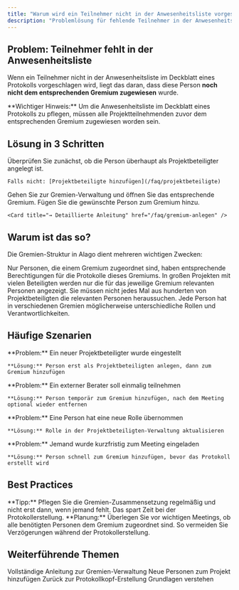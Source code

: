 ```yaml
---
title: "Warum wird ein Teilnehmer nicht in der Anwesenheitsliste vorgeschlagen?"
description: "Problemlösung für fehlende Teilnehmer in der Anwesenheitsliste"
---
```


## Problem: Teilnehmer fehlt in der Anwesenheitsliste

Wenn ein Teilnehmer nicht in der Anwesenheitsliste im Deckblatt eines Protokolls vorgeschlagen wird, liegt das daran, dass diese Person **noch nicht dem entsprechenden Gremium zugewiesen** wurde.

<Warning>
**Wichtiger Hinweis:** Um die Anwesenheitsliste im Deckblatt eines Protokolls zu pflegen, müssen alle Projektteilnehmenden zuvor dem entsprechenden Gremium zugewiesen worden sein.
</Warning>

## Lösung in 3 Schritten

<Steps>
  <Step title="Projektbeteiligten prüfen">
    Überprüfen Sie zunächst, ob die Person überhaupt als Projektbeteiligter angelegt ist.
    
    Falls nicht: [Projektbeteiligte hinzufügen](/faq/projektbeteiligte)
  </Step>
  <Step title="Gremium öffnen">
    Gehen Sie zur Gremien-Verwaltung und öffnen Sie das entsprechende Gremium.
  </Step>
  <Step title="Person hinzufügen">
    Fügen Sie die gewünschte Person zum Gremium hinzu.
    
    <Card title="→ Detaillierte Anleitung" href="/faq/gremium-anlegen" />
  </Step>
</Steps>

## Warum ist das so?

Die Gremien-Struktur in Alago dient mehreren wichtigen Zwecken:

<AccordionGroup>
  <Accordion title="🔐 Zugriffsrechte steuern">
    Nur Personen, die einem Gremium zugeordnet sind, haben entsprechende Berechtigungen für die Protokolle dieses Gremiums.
  </Accordion>

  <Accordion title="📋 Übersichtlichkeit bewahren">
    In großen Projekten mit vielen Beteiligten werden nur die für das jeweilige Gremium relevanten Personen angezeigt.
  </Accordion>

  <Accordion title="⚡ Effizienz steigern">
    Sie müssen nicht jedes Mal aus hunderten von Projektbeteiligten die relevanten Personen heraussuchen.
  </Accordion>

  <Accordion title="🎯 Rollen definieren">
    Jede Person hat in verschiedenen Gremien möglicherweise unterschiedliche Rollen und Verantwortlichkeiten.
  </Accordion>
</AccordionGroup>

## Häufige Szenarien

<CardGroup cols={2}>
  <Card title="Neue Person im Projekt" icon="user-plus">
    **Problem:** Ein neuer Projektbeteiligter wurde eingestellt
    
    **Lösung:** Person erst als Projektbeteiligten anlegen, dann zum Gremium hinzufügen
  </Card>
  <Card title="Externe Beratung" icon="handshake">
    **Problem:** Ein externer Berater soll einmalig teilnehmen
    
    **Lösung:** Person temporär zum Gremium hinzufügen, nach dem Meeting optional wieder entfernen
  </Card>
  <Card title="Rollenwechsel" icon="arrows-rotate">
    **Problem:** Eine Person hat eine neue Rolle übernommen
    
    **Lösung:** Rolle in der Projektbeteiligten-Verwaltung aktualisieren
  </Card>
  <Card title="Nachträgliche Einladung" icon="envelope">
    **Problem:** Jemand wurde kurzfristig zum Meeting eingeladen
    
    **Lösung:** Person schnell zum Gremium hinzufügen, bevor das Protokoll erstellt wird
  </Card>
</CardGroup>

## Best Practices

<Info>
**Tipp:** Pflegen Sie die Gremien-Zusammensetzung regelmäßig und nicht erst dann, wenn jemand fehlt. Das spart Zeit bei der Protokollerstellung.
</Info>

<Note>
**Planung:** Überlegen Sie vor wichtigen Meetings, ob alle benötigten Personen dem Gremium zugeordnet sind. So vermeiden Sie Verzögerungen während der Protokollerstellung.
</Note>

## Weiterführende Themen

<CardGroup cols={2}>
  <Card title="Gremium anlegen und verwalten" icon="users" href="/faq/gremium-anlegen">
    Vollständige Anleitung zur Gremien-Verwaltung
  </Card>
  <Card title="Projektbeteiligte hinzufügen" icon="user-plus" href="/faq/projektbeteiligte">
    Neue Personen zum Projekt hinzufügen
  </Card>
  <Card title="Protokollkopf erstellen" icon="file-text" href="/faq/protokollkopf">
    Zurück zur Protokollkopf-Erstellung
  </Card>
  <Card title="Was ist ein Gremium?" icon="question" href="/faq/gremium">
    Grundlagen verstehen
  </Card>
</CardGroup> 